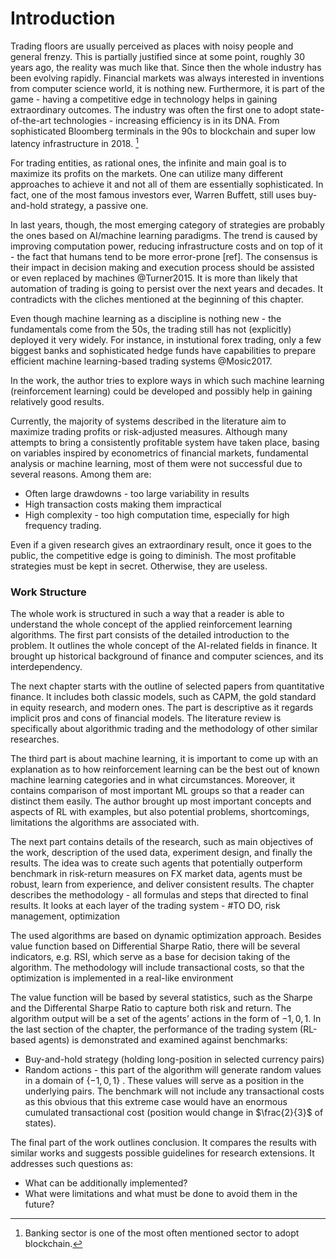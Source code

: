 # Introduction

Trading floors are usually perceived as places with noisy people and general frenzy. This is partially justified since at some point, roughly 30 years ago, the reality was much like that. Since then the whole industry has been evolving rapidly.
Financial markets was always interested in inventions from computer science world, it is nothing new. 
Furthermore, it is part of the game - having a competitive edge in technology helps in gaining extraordinary outcomes. 
The industry was often the first one to adopt state-of-the-art technologies - increasing efficiency is in its DNA. From sophisticated 
Bloomberg terminals in the 90s to blockchain and super low latency infrastructure in 2018. [^1]

[^1]: Banking sector is one of the most often mentioned sector to adopt blockchain.

For trading entities, as rational ones, the infinite and main goal is to maximize its profits on the markets.
One can utilize many different approaches to achieve it and not all of them are essentially sophisticated. In fact, one of the most famous investors ever, Warren Buffett, still uses buy-and-hold strategy, a passive one. 

In last years, though, the most emerging category of strategies are probably the ones based on AI/machine learning paradigms. The trend is caused by improving computation power, reducing infrastructure costs and on top of it - the fact that humans tend to be more error-prone [ref]. The consensus is their impact in decision making and execution process should be assisted or even replaced by machines @Turner2015.  It is more than likely that automation of trading is going to persist over the next years and decades. It contradicts with the cliches mentioned at the beginning of this chapter.

Even though machine learning as a discipline is nothing new - the fundamentals come from the 50s, 
the trading still has not (explicitly) deployed it very widely.
For instance, in instutional forex trading, only a few biggest banks and sophisticated hedge funds have capabilities to prepare efficient machine learning-based trading systems @Mosic2017. 

In the work, the author tries to explore ways in which such machine learning (reinforcement learning)
could be developed and possibly help in gaining relatively good results.

Currently, the majority of systems described in the literature aim to maximize trading profits or risk-adjusted measures.
Although many attempts to bring a consistently profitable system have taken place, basing on variables inspired by econometrics of financial markets, fundamental analysis or machine learning, most of them were not successful due to several reasons. Among them are:

* Often large drawdowns - too large variability in results
* High transaction costs making them impractical
* High complexity - too high computation time, especially for high frequency trading.

Even if a given research gives an extraordinary result, once it goes to the public, the competitive edge is going to diminish. 
The most profitable strategies must be kept in secret. Otherwise, they are useless.

### Work Structure

The whole work is structured in such a way that a reader is able to understand the whole concept of the applied reinforcement learning algorithms.
The first part consists of the detailed introduction to the problem. It outlines
the whole concept of the AI-related fields in finance. It brought up historical background of finance and computer sciences, and its interdependency. 

The next chapter starts with the outline of selected papers from quantitative finance. 
It includes both classic models, such as CAPM, the gold standard in equity research, and modern ones. 
The part is descriptive as it regards implicit pros and cons of financial models. 
The literature review is specifically about algorithmic trading and the methodology of other similar researches.

The third part is about machine learning, it is important to come up with an explanation as to how reinforcement learning can be the best out of known machine learning categories 
and in what circumstances. Moreover, it contains comparison of most important ML groups so that a reader can distinct them easily. 
The author brought up most important concepts and aspects of RL with examples, but also potential problems, shortcomings, limitations the algorithms
are associated with.

The next part contains details of the research, such as main objectives of the work, description of the used data, 
experiment design, and finally the results. The idea was to create such agents that potentially outperform 
benchmark in risk-return measures on FX market data, agents must be robust, learn from experience, and 
deliver consistent results. The chapter describes the methodology - all formulas and steps that directed to final results. It looks at each layer of the trading system - 
#TO DO, risk management, optimization

The used algorithms are based on dynamic optimization approach. Besides value function based on Differential Sharpe Ratio, there will be several indicators, e.g. RSI, which serve as a base for decision taking of the algorithm. The methodology will include transactional costs, so that the optimization is implemented in a real-like environment

The value function will be based by several statistics, such as the Sharpe and the Differental Sharpe Ratio to capture both risk and return.
The algorithm output will be a set of the agents' actions in the form of ${-1,0,1}$.
In the last section of the chapter, the performance of the trading system (RL-based agents) is demonstrated and examined against benchmarks:

* Buy-and-hold strategy (holding long-position in selected currency pairs) 
* Random actions - this part of the algorithm will generate random values in a domain of $\{-1,0,1\}$ . These values will serve as a position in the underlying pairs. The benchmark will not include any transactional costs as this obvious that this extreme case would have an enormous cumulated transactional cost (position would change in $\frac{2}{3}$ of states).


The final part of the work outlines conclusion. It compares the results with similar works and suggests possible guidelines for research extensions. It addresses such questions as: 

* What can be additionally implemented? 
* What were limitations and what must be done to avoid them in the future?


